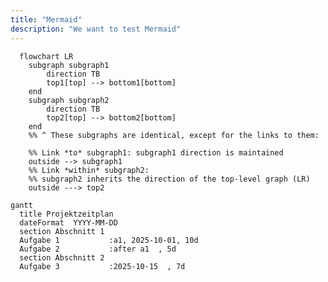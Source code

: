 ```yaml
---
title: "Mermaid"
description: "We want to test Mermaid"
---
```


```mermaid
  flowchart LR
    subgraph subgraph1
        direction TB
        top1[top] --> bottom1[bottom]
    end
    subgraph subgraph2
        direction TB
        top2[top] --> bottom2[bottom]
    end
    %% ^ These subgraphs are identical, except for the links to them:

    %% Link *to* subgraph1: subgraph1 direction is maintained
    outside --> subgraph1
    %% Link *within* subgraph2:
    %% subgraph2 inherits the direction of the top-level graph (LR)
    outside ---> top2
```

```mermaid
gantt
  title Projektzeitplan
  dateFormat  YYYY-MM-DD
  section Abschnitt 1
  Aufgabe 1           :a1, 2025-10-01, 10d
  Aufgabe 2           :after a1  , 5d
  section Abschnitt 2
  Aufgabe 3           :2025-10-15  , 7d
```